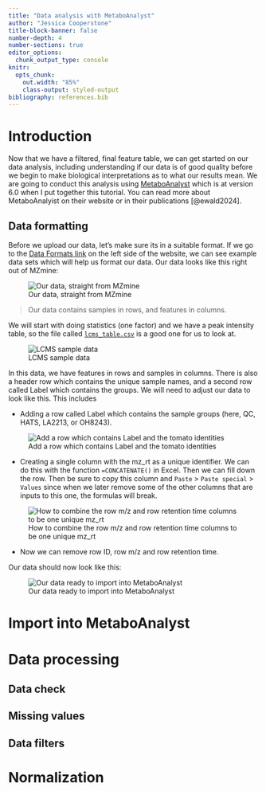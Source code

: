 ```yaml
---
title: "Data analysis with MetaboAnalyst"
author: "Jessica Cooperstone"
title-block-banner: false
number-depth: 4
number-sections: true
editor_options:
  chunk_output_type: console
knitr:
  opts_chunk:
    out.width: "85%"
    class-output: styled-output
bibliography: references.bib
---
```


# Introduction

Now that we have a filtered, final feature table, we can get started on our data analysis, including understanding if our data is of good quality before we begin to make biological interpretations as to what our results mean. We are going to conduct this analysis using [MetaboAnalyst](https://www.metaboanalyst.ca/) which is at version 6.0 when I put together this tutorial. You can read more about MetaboAnalyist on their website or in their publications [@ewald2024].

## Data formatting

Before we upload our data, let's make sure its in a suitable format. If we go to the [Data Formats link](https://www.metaboanalyst.ca/docs/Format.xhtml) on the left side of the website, we can see example data sets which will help us format our data. Our data looks like this right out of MZmine:

![Our data, straight from MZmine](img/04/raw.png)

> Our data contains samples in rows, and features in columns.

We will start with doing statistics (one factor) and we have a peak intensity table, so the file called [`lcms_table.csv`](https://www.xialab.ca/api/download/metaboanalyst/lcms_table.csv) is a good one for us to look at.

![LCMS sample data](img/04/lc-ms-table.png)

In this data, we have features in rows and samples in columns. There is also a header row which contains the unique sample names, and a second row called Label which contains the groups. We will need to adjust our data to look like this. This includes

-   Adding a row called Label which contains the sample groups (here, QC, HATS, LA2213, or OH8243).

![Add a row which contains Label and the tomato identities](img/04/add-label.png)

-   Creating a single column with the mz_rt as a unique identifier. We can do this with the function `=CONCATENATE()` in Excel. Then we can fill down the row. Then be sure to copy this column and `Paste` > `Paste special` > `Values` since when we later remove some of the other columns that are inputs to this one, the formulas will break.

![How to combine the row m/z and row retention time columns to be one unique mz_rt](img/04/add-mz_rt.png)

-   Now we can remove row ID, row m/z and row retention time. 

Our data should now look like this:

![Our data ready to import into MetaboAnalyst](img/04/data-for-metaboanalyst.png)

# Import into MetaboAnalyst

# Data processing

## Data check

## Missing values

## Data filters

# Normalization


